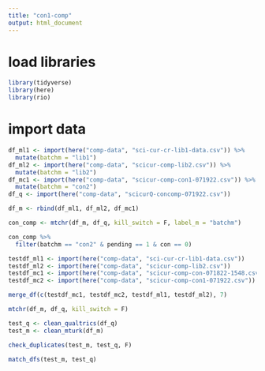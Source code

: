 ```yaml
---
title: "con1-comp"
output: html_document
---
```


# load libraries
```r
library(tidyverse)
library(here)
library(rio)

```

# import data
```r
df_ml1 <- import(here("comp-data", "sci-cur-cr-lib1-data.csv")) %>% 
  mutate(batchm = "lib1")
df_ml2 <- import(here("comp-data", "scicur-comp-lib2.csv")) %>% 
  mutate(batchm = "lib2")
df_mc1 <- import(here("comp-data", "scicur-comp-con1-071922.csv")) %>% 
  mutate(batchm = "con2")
df_q <- import(here("comp-data", "scicurQ-concomp-071922.csv"))

df_m <- rbind(df_ml1, df_ml2, df_mc1)

con_comp <- mtchr(df_m, df_q, kill_switch = F, label_m = "batchm")

con_comp %>% 
  filter(batchm == "con2" & pending == 1 & con == 0)
```

```r
testdf_ml1 <- import(here("comp-data", "sci-cur-cr-lib1-data.csv"))
testdf_ml2 <- import(here("comp-data", "scicur-comp-lib2.csv"))
testdf_mc1 <- import(here("comp-data", "scicur-comp-con-071822-1548.csv"))
testdf_mc2 <- import(here("comp-data", "scicur-comp-con1-071922.csv"))

merge_df(c(testdf_mc1, testdf_mc2, testdf_ml1, testdf_ml2), 7)
```


```r
mtchr(df_m, df_q, kill_switch = F)
```

```r
test_q <- clean_qualtrics(df_q)
test_m <- clean_mturk(df_m)

check_duplicates(test_m, test_q, F)

match_dfs(test_m, test_q)
```

